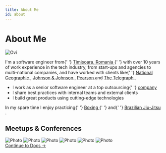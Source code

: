 ```yaml
---
title: About Me
id: about
---
```


<div className="page-about container">
  <h1 className="page-about__title">About Me</h1>
  <div className="page-about__hero">
    <img src="/img/ovi.jpg" alt="Ovi" className="page-about-hero__image" />
    <div className="page-about-hero__description">
      <p>
        I'm a software engineer from{' '}
        <a
          href="https://www.google.ro/maps/place/Timi%C8%99oara/@45.741043,21.1463784,12z/data=!3m1!4b1!4m5!3m4!1s0x4745677dcb0fb5a7:0x537faf6473936749!8m2!3d45.7488716!4d21.2086793?hl=ro"
          target="_blank"
          rel="noopener noreferrer"
        >
          Timisoara, Romania
        </a>{' '}
        with over 10 years of work experience in the tech industry, from
        start-ups and agencies to multi-national companies, and have worked with
        clients like{' '}
        <a
          href="https://www.nationalgeographic.com/"
          target="_blank"
          rel="noopener noreferrer"
        >
          National Geographic
        </a>
        , <a
          href="https://www.jnj.com/"
          target="_blank"
          rel="noopener noreferrer"
        >
          Johnson & Johnson
        </a>, <a
          href="https://www.pearson.com/"
          target="_blank"
          rel="noopener noreferrer"
        >
          Pearson
        </a> and <a
          href="https://www.telegraph.co.uk/"
          target="_blank"
          rel="noopener noreferrer"
        >
          The Telegraph
        </a>.
      </p>
      <ul>
        <li>
          I work as a senior software engineer at a top outsourcing{' '}
          <a
            href="https://www.cognizantsoftvision.com/"
            target="_blank"
            rel="noopener noreferrer"
          >
            company
          </a>
        </li>
        <li>I share best practices with internal teams and external clients</li>
        <li>I build great products using cutting-edge technologies</li>
      </ul>
      <p>
        In my spare time I enjoy practicing{' '}
        <a
          href="https://en.wikipedia.org/wiki/Boxing"
          target="_blank"
          rel="noopener noreferrer"
        >
          Boxing
        </a>{' '}
        and{' '}
        <a
          href="https://en.wikipedia.org/wiki/Brazilian_jiu-jitsu"
          target="_blank"
          rel="noopener noreferrer"
        >
          Brazilian Jiu-Jitsu
        </a>
        .
      </p>
    </div>
  </div>
  <h2 className="page-about__subtitle">Meetups & Conferences</h2>
  <div className="page-about__gallery">
    <img src="/img/photos/01.jpg" alt="Photo" className="gallery__image" />
    <img src="/img/photos/02.jpg" alt="Photo" className="gallery__image" />
    <img src="/img/photos/03.jpg" alt="Photo" className="gallery__image" />
    <img src="/img/photos/04.jpg" alt="Photo" className="gallery__image" />
    <img src="/img/photos/05.jpg" alt="Photo" className="gallery__image" />
    <img src="/img/photos/06.jpg" alt="Photo" className="gallery__image" />
  </div>
  <a href="/architecture/12-factor-apps" className="page-about__button">
    Continue to Docs &rarr;
  </a>
</div>
